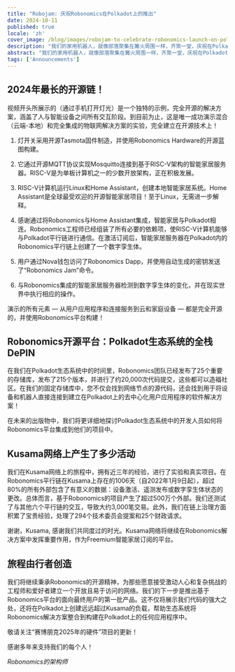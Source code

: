 ```yaml
---
title: "Robojam: 庆祝Robonomics在Polkadot上的推出"
date: 2024-10-11
published: true
locale: 'zh'
cover_image: /blog/images/robojam-to-celebrate-robonomics-launch-on-polk/twitter-blog-jam.jpg
description: "我们的家用机器人，就像部落聚集在篝火周围一样，齐聚一堂，庆祝在Polkadot上的推出！我们决定展示2024年最长的开源链，该链建立在RISC-V架构计算机上，而不是传统的红丝带。我们希望这次推出演示能在Polkadot生态系统内引起极大兴趣！"
abstract: "我们的家用机器人，就像部落聚集在篝火周围一样，齐聚一堂，庆祝在Polkadot上的推出！我们决定展示2024年最长的开源链，该链建立在RISC-V架构计算机上，而不是传统的红丝带。我们希望这次推出演示能在Polkadot生态系统内引起极大兴趣！"
tags: ['Announcements']
---
```


<YouTube id="https://youtu.be/nLPJPQhsdEY" posterQuality="max" />

## 2024年最长的开源链！   

视频开头所展示的（通过手机打开灯光）是一个独特的示例，完全开源的解决方案，涵盖了人与智能设备之间所有交互阶段。到目前为止，这是唯一成功演示混合（云端-本地）和完全集成的物联网解决方案的实验，完全建立在开源技术上！

<RbImage zoom src="/blog/images/robojam-to-celebrate-robonomics-launch-on-polk/risk-v_infocrafic-2.jpg" alt="RISC-V信息图解" />

1. 灯开关采用开源Tasmota固件制造，并使用Robonomics Hardware的开源蓝图构建。   
2. 它通过开源MQTT协议实现Mosquitto连接到基于RISC-V架构的智能家居服务器。RISC-V是为单板计算机之一的少数开放架构，正在积极发展。   
3. RISC-V计算机运行Linux和Home Assistant，创建本地智能家居系统。Home Assistant是全球最受欢迎的开源智能家居项目！至于Linux，无需进一步解释。   
4. 感谢通过将Robonomics与Home Assistant集成，智能家居与Polkadot相连。Robonomics工程师已经组装了所有必要的依赖项，使RISC-V计算机能够与Polkadot平行链进行通信。在激活订阅后，智能家居服务器在Polkadot内的Robonomics平行链上创建了一个数字孪生体。

5. 用户通过Nova钱包访问了Robonomics Dapp，并使用自动生成的密钥发送了“Robonomics Jam”命令。
6. 与Robonomics集成的智能家居服务器检测到数字孪生体的变化，并在现实世界中执行相应的操作。

演示的所有元素 — 从用户应用程序和连接服务到云和家庭设备 — 都是完全开源的，并使用Robonomics平台构建！

## Robonomics开源平台：Polkadot生态系统的全栈DePIN

在我们在Polkadot生态系统中的时间里，Robonomics团队已经发布了25个重要的存储库，发布了215个版本，并进行了约20,000次代码提交，这些都可以造福社区。在我们的固定存储库中，您不仅会找到网络节点的源代码，还会找到用于将设备和机器人直接连接到建立在Polkadot上的去中心化用户应用程序的软件解决方案！

<RbImage zoom src="/blog/images/robojam-to-celebrate-robonomics-launch-on-polk/image.png" alt="Robonomics GitHub" />

在未来的出版物中，我们将更详细地探讨Polkadot生态系统中的开发人员如何将Robonomics平台集成到他们的项目中。

## Kusama网络上产生了多少活动

我们在Kusama网络上的旅程中，拥有近三年的经验，进行了实验和真实项目。在Robonomics平行链在Kusama上存在的1006天（自2022年1月9日起），超过80%的所有外部包含了有意义的数据：设备激活、遥测发布或数字孪生体状态的更改。总体而言，基于Robonomics的项目产生了超过500万个外部。我们还测试了与其他六个平行链的交互，导致大约3,000笔交易。此外，我们在链上治理方面积累了宝贵经验，处理了294个技术委员会提案和25个财政请求。

谢谢，Kusama, 感谢我们共同度过的时光。Kusama网络将继续在Robonomics解决方案中发挥重要作用，作为Freemium智能家居订阅的平台。

## 旅程由行者创造

我们将继续秉承Robonomics的开源精神，为那些愿意接受激动人心和复杂挑战的工程师和爱好者建立一个开放且易于访问的网络。我们的下一步是推出基于Robonomics平台的面向最终用户的第一批产品。这不仅将展示我们代码的强大之处，还将在Polkadot上创建远远超过Kusama的负载，帮助生态系统将Robonomics解决方案整合到构建在Polkadot上的任何应用程序中。

敬请关注“赛博朋克2025年的硬件”项目的更新！

感谢多年来支持我们的每个人！

*Robonomics的架构师*